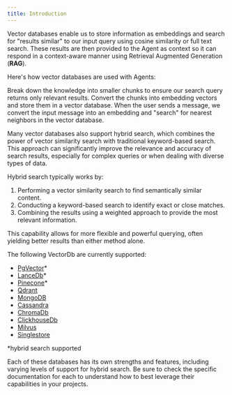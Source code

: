 ```yaml
---
title: Introduction
---
```


Vector databases enable us to store information as embeddings and search for "results similar" to our input query using cosine similarity or full text search. These results are then provided to the Agent as context so it can respond in a context-aware manner using Retrieval Augmented Generation (**RAG**).

Here's how vector databases are used with Agents:

<Steps>
  <Step title="Chunk the information">
    Break down the knowledge into smaller chunks to ensure our search query
    returns only relevant results.
  </Step>
  <Step title="Load the knowledge base">
    Convert the chunks into embedding vectors and store them in a vector
    database.
  </Step>
  <Step title="Search the knowledge base">
    When the user sends a message, we convert the input message into an
    embedding and "search" for nearest neighbors in the vector database.
  </Step>
</Steps>

Many vector databases also support hybrid search, which combines the power of vector similarity search with traditional keyword-based search. This approach can significantly improve the relevance and accuracy of search results, especially for complex queries or when dealing with diverse types of data.

Hybrid search typically works by:

1. Performing a vector similarity search to find semantically similar content.
2. Conducting a keyword-based search to identify exact or close matches.
3. Combining the results using a weighted approach to provide the most relevant information.

This capability allows for more flexible and powerful querying, often yielding better results than either method alone.

The following VectorDb are currently supported:

- [PgVector](/vectordb/pgvector)\*
- [LanceDb](/vectordb/lancedb)\*
- [Pinecone](/vectordb/pinecone)\*
- [Qdrant](/vectordb/qdrant)
- [MongoDB](/vectordb/mongodb)
- [Cassandra](/vectordb/cassandra)
- [ChromaDb](/vectordb/chroma)
- [ClickhouseDb](/vectordb/clickhouse)
- [Milvus](/vectordb/milvus)
- [Singlestore](/vectordb/singlestore)

\*hybrid search supported

Each of these databases has its own strengths and features, including varying levels of support for hybrid search. Be sure to check the specific documentation for each to understand how to best leverage their capabilities in your projects.
